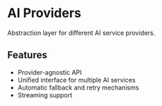 # AI Providers

Abstraction layer for different AI service providers.

## Features
- Provider-agnostic API
- Unified interface for multiple AI services
- Automatic fallback and retry mechanisms
- Streaming support
